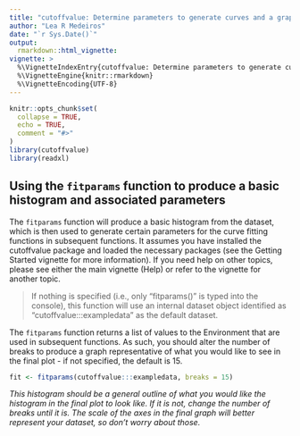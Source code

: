```yaml
---
title: "cutoffvalue: Determine parameters to generate curves and a graph"
author: "Lea R Medeiros"
date: "`r Sys.Date()`"
output: 
  rmarkdown::html_vignette:
vignette: >
  %\VignetteIndexEntry{cutoffvalue: Determine parameters to generate curves and a graph}
  %\VignetteEngine{knitr::rmarkdown}
  %\VignetteEncoding{UTF-8}
---
```


```r
knitr::opts_chunk$set(
  collapse = TRUE,
  echo = TRUE,
  comment = "#>"
)
library(cutoffvalue)
library(readxl)
```

## Using the `fitparams` function to produce a basic histogram and associated parameters

The `fitparams` function will produce a basic histogram from the dataset, which is then used to generate certain parameters for the curve fitting functions in subsequent functions. It assumes you have installed the cutoffvalue package and loaded the necessary packages (see the Getting Started vignette for more information). If you need help on other topics, please see either the main vignette (Help) or refer to the vignette for another topic. 

> If nothing is specified (i.e., only "fitparams()" is typed into the console), this function will use an internal dataset object identified as "cutoffvalue:::exampledata" as the default dataset. 

The `fitparams` function returns a list of values to the Environment that are used in subsequent functions. As such, you should alter the number of breaks to produce a graph representative of what you would like to see in the final plot - if not specified, the default is 15. 

```r
fit <- fitparams(cutoffvalue:::exampledata, breaks = 15)
```

_This histogram should be a general outline of what you would like the histogram in the final plot to look like. If it is not, change the number of breaks until it is. The scale of the axes in the final graph will better represent your dataset, so don't worry about those._
